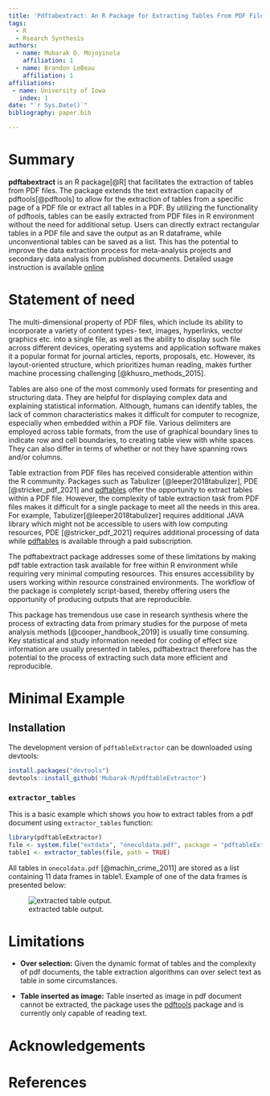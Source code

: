 ```yaml
---
title: 'Pdftabextract: An R Package for Extracting Tables From PDF Files'
tags:
  - R
  - Rsearch Synthesis
authors:
  - name: Mubarak O. Mojoyinola
    affiliation: 1
  - name: Brandon LeBeau
    affiliation: 1
affiliations:
 - name: University of Iowa
   index: 1
date: "`r Sys.Date()`"
bibliography: paper.bib

---
```


# Summary

**pdftabextract** is an R package[@R] that facilitates the extraction of tables from PDF files. The package extends the text extraction capacity of pdftools[@pdftools] to allow for the extraction of tables from a specific page of a PDF file or extract all tables in a PDF. By utilizing the functionality of pdftools, tables can be easily extracted from PDF files in R environment without the need for additional setup. Users can directly extract rectangular tables in a PDF file and save the output as an R dataframe, while unconventional tables can be saved as a list. This has the potential to improve the data extraction process for meta-analysis projects and secondary data analysis from published documents. Detailed usage instruction is available [online](https://github.com/Mubarak-M/pdftableExtractor/edit/main/README.md)

# Statement of need

The multi-dimensional property of PDF files, which include its ability to incorporate a variety of content types- text, images, hyperlinks, vector graphics etc. into a single file, as well as the ability to display such file across different devices, operating systems and application software makes it a popular format for journal articles, reports, proposals, etc. However, its layout-oriented structure, which prioritizes human reading, makes further machine processing challenging [@khusro_methods_2015].

Tables are also one of the most commonly used formats for presenting and structuring data. They are helpful for displaying complex data and explaining statistical information. Although, humans can identify tables, the lack of common characteristics makes it difficult for computer to recognize, especially when embedded within a PDF file. Various delimiters are employed across table formats, from the use of graphical boundary lines to indicate row and cell boundaries, to creating table view with white spaces. They can also differ in terms of whether or not they have spanning rows and/or columns.

Table extraction from PDF files has received considerable attention within the R community. Packages such as Tabulizer [@leeper2018tabulizer], PDE [@stricker_pdf_2021] and [pdftables](pdftables.com) offer the opportunity to extract tables within a PDF file. However, the complexity of table extraction task from PDF files makes it difficult for a single package to meet all the needs in this area. For example, Tabulizer[@leeper2018tabulizer] requires additional JAVA library which might not be accessible to users with low computing resources, PDE [@stricker_pdf_2021] requires additional processing of data while [pdftables](pdftables.com) is available through a paid subscription.

The pdftabextract package addresses some of these limitations by making pdf table extraction task available for free within R environment while requiring very minimal computing resources. This ensures accessibility by users working within resource constrained environments. The workflow of the package is completely script-based, thereby offering users the opportunity of producing outputs that are reproducible.

This package has tremendous use case in research synthesis where the process of extracting data from primary studies for the purpose of meta analysis methods [@cooper_handbook_2019] is usually time consuming. Key statistical and study information needed for coding of effect size information are usually presented in tables, pdftabextract therefore has the potential to the process of extracting such data more efficient and reproducible. 


# Minimal Example


## Installation
The development version of `pdftableExtractor` can be downloaded using devtools:

```r
install.packages("devtools")
devtools::install_github('Mubarak-M/pdftableExtractor')
```


### `extractor_tables`
This is a basic example which shows you how to extract tables from a pdf document
using `extractor_tables` function:

```r
library(pdftableExtractor)
file <- system.file("extdata", "onecoldata.pdf", package = "pdftableExtractor")
table1 <- extractor_tables(file, path = TRUE)
```

All tables in `onecoldata.pdf` [@machin_crime_2011] are stored as a list containing 11 data frames 
in table1.
Example of one of the data frames is presented below:

![extracted table output.\label{fig:output}](output1.png)


# Limitations

- **Over selection:** 
Given the dynamic format of tables and the complexity of pdf documents, the table extraction algorithms can over select text as table in some circumstances.

- **Table inserted as image:** 
Table inserted as image in pdf document cannot be extracted, the package uses the [pdftools](https://github.com/ropensci/pdftools) package and is currently only capable of reading text.

# Acknowledgements


# References
